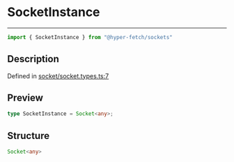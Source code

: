 

# SocketInstance

<div class="api-docs__separator" data-reactroot="">

---

</div><div class="api-docs__import" data-reactroot="">

```ts
import { SocketInstance } from "@hyper-fetch/sockets"
```

</div><div class="api-docs__section">

## Description

</div><div class="api-docs__description"><span class="api-docs__do-not-parse">



</span></div><p class="api-docs__definition">

Defined in [socket/socket.types.ts:7](https://github.com/BetterTyped/hyper-fetch/blob/c44d728f/packages/sockets/src/socket/socket.types.ts#L7)

</p><div class="api-docs__section">

## Preview

</div><div class="api-docs__preview type single">

```ts
type SocketInstance = Socket<any>;
```

</div><div class="api-docs__section">

## Structure

</div><div class="api-docs__returns">

```ts
Socket<any>
```

</div>